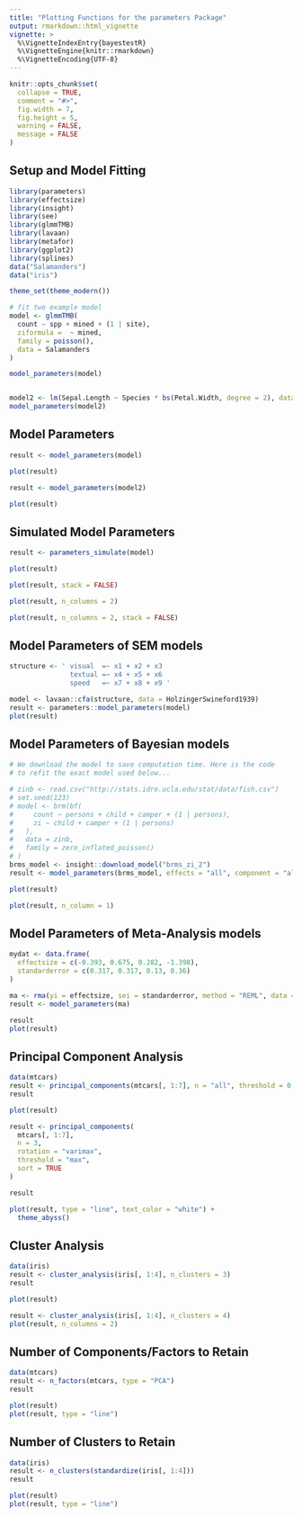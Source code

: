 ```yaml
---
title: "Plotting Functions for the parameters Package"
output: rmarkdown::html_vignette
vignette: >
  %\VignetteIndexEntry{bayestestR}
  %\VignetteEngine{knitr::rmarkdown}
  %\VignetteEncoding{UTF-8}
---
```


```r
knitr::opts_chunk$set(
  collapse = TRUE,
  comment = "#>",
  fig.width = 7, 
  fig.height = 5,
  warning = FALSE,
  message = FALSE
)
```

## Setup and Model Fitting

```r
library(parameters)
library(effectsize)
library(insight)
library(see)
library(glmmTMB)
library(lavaan)
library(metafor)
library(ggplot2)
library(splines)
data("Salamanders")
data("iris")

theme_set(theme_modern())
```

```r
# fit two example model
model <- glmmTMB(
  count ~ spp + mined + (1 | site),
  ziformula =  ~ mined,
  family = poisson(),
  data = Salamanders
)

model_parameters(model)


model2 <- lm(Sepal.Length ~ Species * bs(Petal.Width, degree = 2), data = iris)
model_parameters(model2)
```

## Model Parameters

```r
result <- model_parameters(model)

plot(result)
```

```r
result <- model_parameters(model2)

plot(result)
```

## Simulated Model Parameters

```r
result <- parameters_simulate(model)

plot(result)
```

```r
plot(result, stack = FALSE)
```

```r
plot(result, n_columns = 2)
```

```r
plot(result, n_columns = 2, stack = FALSE)
```

## Model Parameters of SEM models

```r
structure <- ' visual  =~ x1 + x2 + x3
               textual =~ x4 + x5 + x6
               speed   =~ x7 + x8 + x9 '

model <- lavaan::cfa(structure, data = HolzingerSwineford1939)
result <- parameters::model_parameters(model)
plot(result)
```

## Model Parameters of Bayesian models

```r
# We download the model to save computation time. Here is the code
# to refit the exact model used below...

# zinb <- read.csv("http://stats.idre.ucla.edu/stat/data/fish.csv")
# set.seed(123)
# model <- brm(bf(
#     count ~ persons + child + camper + (1 | persons),
#     zi ~ child + camper + (1 | persons)
#   ),
#   data = zinb,
#   family = zero_inflated_poisson()
# )
brms_model <- insight::download_model("brms_zi_2")
result <- model_parameters(brms_model, effects = "all", component = "all")

plot(result)
```

```r
plot(result, n_column = 1)
```


## Model Parameters of Meta-Analysis models

```r
mydat <- data.frame(
  effectsize = c(-0.393, 0.675, 0.282, -1.398),
  standarderror = c(0.317, 0.317, 0.13, 0.36)
)

ma <- rma(yi = effectsize, sei = standarderror, method = "REML", data = mydat)
result <- model_parameters(ma)

result
plot(result)
```


## Principal Component Analysis

```r
data(mtcars)
result <- principal_components(mtcars[, 1:7], n = "all", threshold = 0.2)
result

plot(result)
```

```r
result <- principal_components(
  mtcars[, 1:7], 
  n = 3, 
  rotation = "varimax", 
  threshold = "max", 
  sort = TRUE
)

result

plot(result, type = "line", text_color = "white") +
  theme_abyss()
```

## Cluster Analysis

```r
data(iris)
result <- cluster_analysis(iris[, 1:4], n_clusters = 3)
result

plot(result)

result <- cluster_analysis(iris[, 1:4], n_clusters = 4)
plot(result, n_columns = 2)
```

## Number of Components/Factors to Retain

```r
data(mtcars)
result <- n_factors(mtcars, type = "PCA")
result

plot(result)
plot(result, type = "line")
```

## Number of Clusters to Retain

```r
data(iris)
result <- n_clusters(standardize(iris[, 1:4]))
result

plot(result)
plot(result, type = "line")
```

